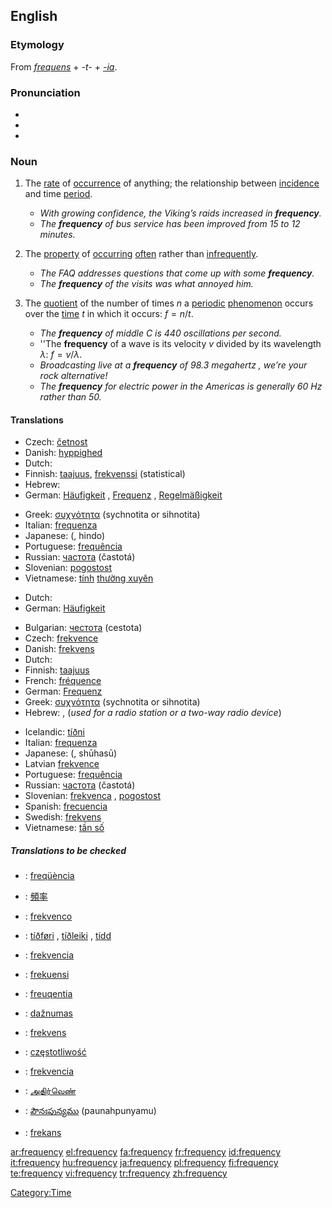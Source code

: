 {{wikipedia|Frequency (disambiguation)}}
==English==

===Etymology===
From {{L.}} ''[[frequens]]'' + ''-t-'' + ''[[-ia]]''.

===Pronunciation===
* {{AHD|frĕʹkwən-sē}}
* {{IPA|/ˈfriːkwənsi/}}
* {{SAMPA|/"fri:kw@nsi/}}

===Noun===
{{en-noun|frequenc|ies}}

# {{uncountable}} The [[rate]] of [[occurrence]] of anything; the relationship between [[incidence]] and time [[period]].
#* ''With growing confidence, the Viking’s raids increased in '''frequency'''.''
#* ''The '''frequency''' of bus service has been improved from 15 to 12 minutes.''
# {{uncountable}} The [[property]] of [[occur]]ring [[often]] rather than [[infrequently]].
#* ''The FAQ addresses questions that come up with some '''frequency'''.''
#* ''The '''frequency''' of the visits was what annoyed him.''
# {{countable}} The [[quotient]] of the number of times <math>n</math> a [[periodic]] [[phenomenon]] occurs over the [[time]] <math>t</math> in which it occurs: <math>f = n / t</math>.
#* ''The '''frequency''' of middle C is 440 oscillations per second.''
#* ''The '''frequency''' of a wave is its velocity <math>v</math> divided by its wavelength <math>\lambda</math>: <math>f = v / \lambda</math>.
#* ''Broadcasting live at a '''frequency''' of 98.3 megahertz<!--fictional station-->, we’re your rock alternative!''
#* ''The '''frequency''' for electric power in the Americas is generally 60 Hz rather than 50.''

====Translations====
{{trans-top|rate of occurrence of anything}}
* Czech: [[četnost]] {{n}}
* Danish: [[hyppighed]] {{n}}
* Dutch: {{t|nl|frequentie|f}}
* Finnish: [[taajuus]], [[frekvenssi]] (statistical)
* Hebrew: {{he-translation|תדירות|tedirút}} {{f}}
* German: [[Häufigkeit]] {{f}}, [[Frequenz]] {{f}}, [[Regelmäßigkeit]] {{f}}
{{trans-mid}}
* Greek: [[συχνότητα]] (sychnotita or sihnotita) {{f}}
* Italian: [[frequenza]] {{f}}
* Japanese: {{Jpan|[[頻度]]}} ({{Jpan|[[ひんど]]}}, hindo)
* Portuguese: [[frequência]] {{f}}
* Russian: [[частота]] (častotá) {{f}}
* Slovenian: [[pogostost]] {{f}}
* Vietnamese: [[tính]] [[thường xuyên]]
{{trans-bottom}}

{{trans-top|property of occurring often rather than infrequently}}
* Dutch: {{t|nl|regelmaat|m|f}}
* German: [[Häufigkeit]] {{f}}
{{trans-mid}}
{{trans-bottom}}

{{trans-top|number of occurrences divided by time}}
* Bulgarian: [[честота]] (cestota) {{f}}
* Czech: [[frekvence]] {{f}}
* Danish: [[frekvens]] {{n}}
* Dutch: {{t|nl|frequentie|f}}
* Finnish: [[taajuus]]
* French: [[fréquence]] {{f}}
* German: [[Frequenz]] {{f}}
* Greek: [[συχνότητα]] (sychnotita or sihnotita) {{f}}
* Hebrew: {{he-translation|תדירות|tedirút}} {{f}}, {{he-translation|תדר|téder}} {{m}} (''used for a radio station or a two-way radio device'')
{{trans-mid}}
* Icelandic: [[tíðni]] {{f}}
* Italian: [[frequenza]] {{f}}
* Japanese: {{Jpan|[[周波数]]}} ({{Jpan|[[しゅうはすう]]}}, shūhasū)
* Latvian [[frekvence]] {{f}}
* Portuguese: [[frequência]] {{f}}
* Russian: [[частота]] (častotá) {{f}}
* Slovenian: [[frekvenca]] {{f}}, [[pogostost]] {{f}}
* Spanish: [[frecuencia]] {{f}}
* Swedish: [[frekvens]]
* Vietnamese: [[tần số]]
{{trans-bottom}}

=====Translations to be checked=====
{{checktrans}}
{{trans-top|Translations to be checked}}
* {{ttbc|Catalan}}: [[freqüència]] {{f}}
* {{ttbc|Chinese}}: [[頻率]]
* {{ttbc|Esperanto}}: [[frekvenco]]
* {{ttbc|Faroese}}: [[tíðføri]] {{n}}, [[tíðleiki]] {{m}}, [[tídd]] {{f}}
* {{ttbc|Hungarian}}: [[frekvencia]] {{f}}
* {{ttbc|Indonesian}}: [[frekuensi]]
{{trans-mid}}
* {{ttbc|Latin}}: [[freuqentia]] {{f}}
* {{ttbc|Lithuanian}}: [[dažnumas]]
* {{ttbc|Norwegian}}: [[frekvens]]
* {{ttbc|Polish}}: [[częstotliwość]] {{m}}
* {{ttbc|Slovak}}: [[frekvencia]] {{f}}
* {{ttbc|Tamil}}: [[அதிர்வெண்]]
* {{ttbc|Telugu}}: [[పౌనఃపున్యము]] (paunahpunyamu)
* {{ttbc|Turkish}}: [[frekans]]
{{trans-bottom}}

[[Category:Time]]

[[ar:frequency]]
[[el:frequency]]
[[fa:frequency]]
[[fr:frequency]]
[[id:frequency]]
[[it:frequency]]
[[hu:frequency]]
[[ja:frequency]]
[[pl:frequency]]
[[fi:frequency]]
[[te:frequency]]
[[vi:frequency]]
[[tr:frequency]]
[[zh:frequency]]